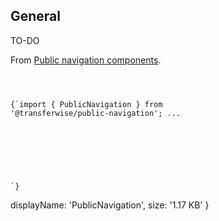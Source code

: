 
## General
TO-DO

From <a href="https://github.com/transferwise/public-navigation">Public navigation components</a>.

<header className="bg-primary">
  <PublicNavigation language="en" />
</header>

<Code lang="jsx">{`import { PublicNavigation } from '@transferwise/public-navigation';
...
<header className="bg-primary">
  <PublicNavigation language="en" />
</header>`}</Code>

  displayName: 'PublicNavigation',
  size: '1.17 KB'
}
